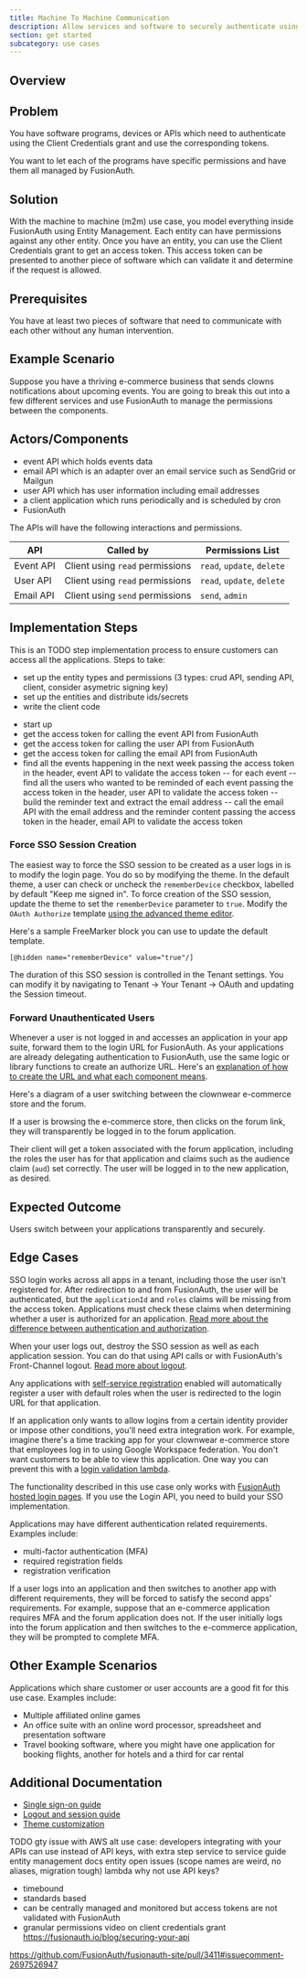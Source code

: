 ```yaml
---
title: Machine To Machine Communication
description: Allow services and software to securely authenticate using FusionAuth
section: get started
subcategory: use cases
---
```


## Overview

<M2MCommunicationDescription />

## Problem 

You have software programs, devices or APIs which need to authenticate using the Client Credentials grant and use the corresponding tokens.

You want to let each of the programs have specific permissions and have them all managed by FusionAuth.

## Solution

With the machine to machine (m2m) use case, you model everything inside FusionAuth using Entity Management. Each entity can have permissions against any other entity. Once you have an entity, you can use the Client Credentials grant to get an access token. This access token can be presented to another piece of software which can validate it and determine if the request is allowed.


## Prerequisites

You have at least two pieces of software that need to communicate with each other without any human intervention.

## Example Scenario

Suppose you have a thriving e-commerce business that sends clowns notifications about upcoming events. You are going to break this out into a few different services and use FusionAuth to manage the permissions between the components.

## Actors/Components

* event API which holds events data
* email API which is an adapter over an email service such as SendGrid or Mailgun
* user API which has user information including email addresses
* a client application which runs periodically and is scheduled by cron
* FusionAuth

The APIs will have the following interactions and permissions.

| API | Called by | Permissions List |
|-----------|-----------|-----------|
| Event API | Client using `read` permissions | `read`, `update`, `delete` |
| User API | Client using `read` permissions | `read`, `update`, `delete` |
| Email API | Client using `send` permissions | `send`, `admin` |


## Implementation Steps

This is an TODO step implementation process to ensure customers can access all the applications. Steps to take:

* set up the entity types and permissions (3 types: crud API, sending API, client, consider asymetric signing key)
* set up the entities and distribute ids/secrets
* write the client code
- start up
- get the access token for calling the event API from FusionAuth
- get the access token for calling the user API from FusionAuth
- get the access token for calling the email API from FusionAuth
- find all the events happening in the next week passing the access token in the header, event API to validate the access token
-- for each event
-- find all the users who wanted to be reminded of each event passing the access token in the header, user API to validate the access token
-- build the reminder text and extract the email address
-- call the email API with the email address and the reminder content passing the access token in the header, email API to validate the access token


### Force SSO Session Creation

The easiest way to force the SSO session to be created as a user logs in is to modify the login page. You do so by modifying the theme. In the default theme, a user can check or uncheck the `rememberDevice` checkbox, labelled by default "Keep me signed in". To force creation of the SSO session, update the theme to set the `rememberDevice` parameter to `true`. Modify the `OAuth Authorize` template [using the advanced theme editor](/docs/customize/look-and-feel/advanced-theme-editor).

Here's a sample FreeMarker block you can use to update the default template.

```
[@hidden name="rememberDevice" value="true"/]
```

The duration of this SSO session is controlled in the Tenant settings. You can modify it by navigating to <Breadcrumb>Tenant -> Your Tenant -> OAuth</Breadcrumb> and updating the <InlineField>Session timeout</InlineField>.

### Forward Unauthenticated Users

Whenever a user is not logged in and accesses an application in your app suite, forward them to the login URL for FusionAuth. As your applications are already delegating authentication to FusionAuth, use the same logic or library functions to create an authorize URL. Here's an [explanation of how to create the URL and what each component means](/docs/lifecycle/authenticate-users/oauth/endpoints#authorization-code-grant-request).

Here's a diagram of a user switching between the clownwear e-commerce store and the forum.

<ApplicationSwitchDiagram alt="An example of an application switch." />

If a user is browsing the e-commerce store, then clicks on the forum link, they will transparently be logged in to the forum application.

Their client will get a token associated with the forum application, including the roles the user has for that application and claims such as the audience claim (`aud`) set correctly. The user will be logged in to the new application, as desired.

## Expected Outcome

Users switch between your applications transparently and securely. 

## Edge Cases

SSO login works across all apps in a tenant, including those the user isn't registered for. After redirection to and from FusionAuth, the user will be authenticated, but the `applicationId` and `roles` claims will be missing from the access token. Applications must check these claims when determining whether a user is authorized for an application. [Read more about the difference between authentication and authorization](/docs/get-started/core-concepts/authentication-authorization).

When your user logs out, destroy the SSO session as well as each application session. You can do that using API calls or with FusionAuth's Front-Channel logout. [Read more about logout](/docs/lifecycle/authenticate-users/logout-session-management).

Any applications with [self-service registration](/docs/lifecycle/register-users/basic-registration-forms) enabled will automatically register a user with default roles when the user is redirected to the login URL for that application. 

If an application only wants to allow logins from a certain identity provider or impose other conditions, you'll need extra integration work. For example, imagine there's a time tracking app for your clownwear e-commerce store that employees log in to using Google Workspace federation. You don't want customers to be able to view this application. One way you can prevent this with a [login validation lambda](/docs/extend/code/lambdas/login-validation).

The functionality described in this use case only works with [FusionAuth hosted login pages](/docs/get-started/core-concepts/hosted-login-vs-api-login#hosted-login-pages). If you use the Login API, you need to build your SSO implementation.

Applications may have different authentication related requirements. Examples include:

* multi-factor authentication (MFA)
* required registration fields
* registration verification

If a user logs into an application and then switches to another app with different requirements, they will be forced to satisfy the second apps' requirements. For example, suppose that an e-commerce application requires MFA and the forum application does not. If the user initially logs into the forum application and then switches to the e-commerce application, they will be prompted to complete MFA.

## Other Example Scenarios

Applications which share customer or user accounts are a good fit for this use case. Examples include:

* Multiple affiliated online games
* An office suite with an online word processor, spreadsheet and presentation software
* Travel booking software, where you might have one application for booking flights, another for hotels and a third for car rental

## Additional Documentation

* [Single sign-on guide](/docs/lifecycle/authenticate-users/single-sign-on)
* [Logout and session guide](/docs/lifecycle/authenticate-users/logout-session-management)
* [Theme customization](/docs/customize/look-and-feel/)

TODO gty issue with AWS
alt use case: developers integrating with your APIs can use instead of API keys, with extra step
service to service guide
entity management docs
entity open issues (scope names are weird, no aliases, migration tough)
lambda
why not use API keys?
- timebound
- standards based
- can be centrally managed and monitored but access tokens are not validated with FusionAuth
- granular permissions
video on client credentials grant
https://fusionauth.io/blog/securing-your-api

https://github.com/FusionAuth/fusionauth-site/pull/3411#issuecomment-2697526947
